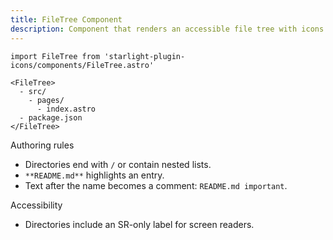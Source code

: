 ```yaml
---
title: FileTree Component
description: Component that renders an accessible file tree with icons.
---
```


```mdx
import FileTree from 'starlight-plugin-icons/components/FileTree.astro'

<FileTree>
  - src/
    - pages/
      - index.astro
  - package.json
</FileTree>
```

Authoring rules

- Directories end with `/` or contain nested lists.
- `**README.md**` highlights an entry.
- Text after the name becomes a comment: ``README.md important``.

Accessibility

- Directories include an SR-only label for screen readers.

